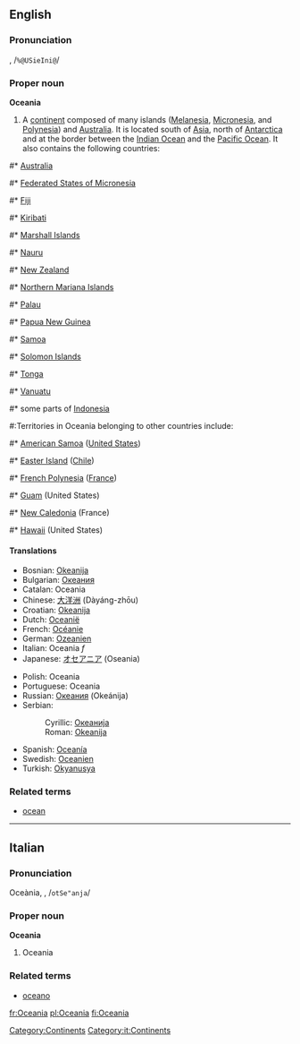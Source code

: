 {{wikipedia}}
==English==
===Pronunciation===
{{Unicode|/ˌəʊʃiˈeɪniə/}}, /<tt>%@USieIni@</tt>/
===Proper noun===
'''Oceania'''

#A [[continent]] composed of many islands ([[Melanesia]], [[Micronesia]], and [[Polynesia]]) and [[Australia]]. It is located south of [[Asia]], north of [[Antarctica]] and at the border between the [[Indian Ocean]] and the [[Pacific Ocean]]. It also contains the following countries:

#* [[Australia]]
#* [[Federated States of Micronesia]]
#* [[Fiji]]
#* [[Kiribati]]
#* [[Marshall Islands]]
#* [[Nauru]]
#* [[New Zealand]] 
#* [[Northern Mariana Islands]]
#* [[Palau]]
#* [[Papua New Guinea]]
#* [[Samoa]]
#* [[Solomon Islands]]
#* [[Tonga]]
#* [[Vanuatu]]
#* some parts of [[Indonesia]]
#:Territories in Oceania belonging to other countries include:
#* [[American Samoa]] ([[United States]])
#* [[Easter|Easter Island]] ([[Chile]])
#* [[French Polynesia]] ([[France]])
#* [[Guam]] (United States)
#* [[New Caledonia]] (France)
#* [[Hawaii]] (United States)

====Translations====
{{top}}
*Bosnian: [[Okeanija]] {{f}}
*Bulgarian: [[Океания]] {{f}}
*Catalan: Oceania {{f}}
*Chinese: [[大洋洲]] (Dàyáng-zhōu)
*Croatian: [[Okeanija]] {{f}}
*Dutch: [[Oceanië]] 
*French: [[Océanie]] {{f}}
*German: [[Ozeanien]]
*Italian: Oceania ''f''
*Japanese: [[オセアニア]] (Oseania)
{{mid}}
*Polish: Oceania {{f}}
*Portuguese: Oceania {{f}}
*Russian: [[Океания]] (Okeánija) {{f}}
*Serbian:
*:Cyrillic: [[Океанија]] {{f}}
*:Roman: [[Okeanija]] {{f}}
*Spanish: [[Oceanía]] {{f}}
*Swedish: [[Oceanien]]
*Turkish: [[Okyanusya]]
{{bottom}}

===Related terms===
*[[ocean]]

[[Category:Continents]]


----
==Italian==
===Pronunciation===
Oceània, {{Unicode|/otʃeˈanja/}}, /<tt>otSe"anja</tt>/
===Proper noun===
'''Oceania''' {{f}}

# Oceania

===Related terms===
*[[oceano]]
[[Category:it:Continents]]
[[fr:Oceania]]
[[pl:Oceania]]
[[fi:Oceania]]